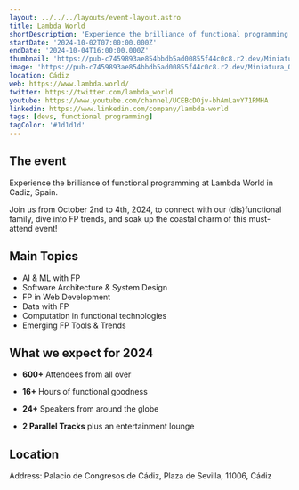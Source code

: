 ```yaml
---
layout: ../../../layouts/event-layout.astro
title: Lambda World
shortDescription: 'Experience the brilliance of functional programming at Lambda World in Cadiz, Spain. Join us from October 2nd to 4th, 2024, to connect with our (dis)functional family, dive into FP trends, and soak up the coastal charm of this must-attend event!'
startDate: '2024-10-02T07:00:00.000Z'
endDate: '2024-10-04T16:00:00.000Z'
thumbnail: 'https://pub-c7459893ae854bbdb5ad00855f44c0c8.r2.dev/Miniatura_Overview_Lambda2024_1920x1080.png'
image: 'https://pub-c7459893ae854bbdb5ad00855f44c0c8.r2.dev/Miniatura_Overview_Lambda2024_1920x1080.png'
location: Cádiz
web: https://www.lambda.world/
twitter: https://twitter.com/lambda_world
youtube: https://www.youtube.com/channel/UCEBcDOjv-bhAmLavY71RMHA
linkedin: https://www.linkedin.com/company/lambda-world
tags: [devs, functional programming]
tagColor: '#1d1d1d'
---
```



## The event

Experience the brilliance of functional programming at Lambda World in Cadiz, Spain.

Join us from October 2nd to 4th, 2024, to connect with our (dis)functional family, dive into FP trends, and soak up the coastal charm of this must-attend event!

## Main Topics

- AI & ML with FP
- Software Architecture & System Design
- FP in Web Development
- Data with FP
- Computation in functional technologies
- Emerging FP Tools & Trends

## What we expect for 2024

- **600+** Attendees from all over

- **16+** Hours of functional goodness

- **24+** Speakers from around the globe

- **2 Parallel Tracks** plus an entertainment lounge

## Location

Address: Palacio de Congresos de Cádiz, Plaza de Sevilla, 11006, Cádiz

<GoogleMap
  src="https://www.google.com/maps/embed?pb=!1m18!1m12!1m3!1d1223.3056530451609!2d-6.2901729698612465!3d36.52946136209803!2m3!1f0!2f0!3f0!3m2!1i1024!2i768!4f13.1!3m3!1m2!1s0xd0dd166d956fd83%3A0x412ebadaad2a8da5!2sPalacio%20de%20Congresos%20de%20C%C3%A1diz!5e0!3m2!1sen!2ses!4v1715579376183!5m2!1sen!2ses"
  ariaLabel="Palacio de Congresos de Cádiz, Plaza de Sevilla, 11006, Cádiz"
/>
